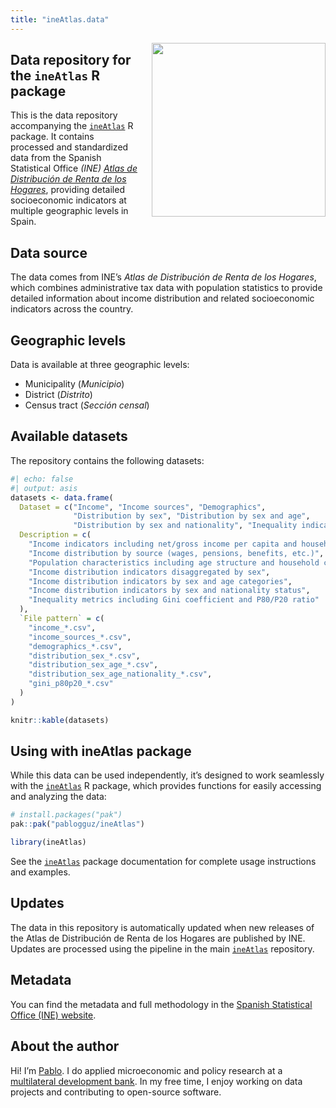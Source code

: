 ```yaml
---
title: "ineAtlas.data"
---
```


<img src="icon/logo_data.png" style="float: right; height: 278px; margin-left: 20px;">

<!-- ::: {.callout-warning}
## Website under construction

This website and its accompanying R package are currently under development. Check back soon for updates!
::: -->

## Data repository for the `ineAtlas` R package

This is the data repository accompanying the [`ineAtlas`](https://github.com/pablogguz/ineAtlas) R package. It contains processed and standardized data from the Spanish Statistical Office _(INE)_ [_Atlas de Distribución de Renta de los Hogares_](https://www.ine.es/dyngs/INEbase/es/operacion.htm?c=Estadistica_Candcid=1254736177088andmenu=ultiDatosandidp=1254735976608), providing detailed socioeconomic indicators at multiple geographic levels in Spain.

## Data source

The data comes from INE's _Atlas de Distribución de Renta de los Hogares_, which combines administrative tax data with population statistics to provide detailed information about income distribution and related socioeconomic indicators across the country.

## Geographic levels

Data is available at three geographic levels:

- Municipality (_Municipio_)
- District (_Distrito_)
- Census tract (_Sección censal_)

## Available datasets

The repository contains the following datasets:

```r
#| echo: false
#| output: asis
datasets <- data.frame(
  Dataset = c("Income", "Income sources", "Demographics", 
              "Distribution by sex", "Distribution by sex and age",
              "Distribution by sex and nationality", "Inequality indicators"),
  Description = c(
    "Income indicators including net/gross income per capita and household income",
    "Income distribution by source (wages, pensions, benefits, etc.)",
    "Population characteristics including age structure and household composition",
    "Income distribution indicators disaggregated by sex",
    "Income distribution indicators by sex and age categories",
    "Income distribution indicators by sex and nationality status",
    "Inequality metrics including Gini coefficient and P80/P20 ratio"
  ),
  `File pattern` = c(
    "income_*.csv",
    "income_sources_*.csv",
    "demographics_*.csv",
    "distribution_sex_*.csv",
    "distribution_sex_age_*.csv",
    "distribution_sex_age_nationality_*.csv",
    "gini_p80p20_*.csv"
  )
)

knitr::kable(datasets)
```

## Using with ineAtlas package

While this data can be used independently, it's designed to work seamlessly with the [`ineAtlas`](https://github.com/pablogguz/ineAtlas) R package, which provides functions for easily accessing and analyzing the data:

```r
# install.packages("pak")
pak::pak("pablogguz/ineAtlas")

library(ineAtlas)
```

See the [`ineAtlas`](https://github.com/pablogguz/ineAtlas) package documentation for complete usage instructions and examples.

## Updates

The data in this repository is automatically updated when new releases of the Atlas de Distribución de Renta de los Hogares are published by INE. Updates are processed using the pipeline in the main [`ineAtlas`](https://github.com/pablogguz/ineAtlas) repository.

## Metadata 

You can find the metadata and full methodology in the [Spanish Statistical Office (INE) website](https://www.ine.es/dyngs/INEbase/es/operacion.htm?c=Estadistica_Candcid=1254736177088andmenu=metodologiaandidp=1254735976608).

## About the author

Hi! I'm [Pablo](https://pablogguz.github.io/). I do applied microeconomic and policy research at a [multilateral development bank](https://www.ebrd.com/sites/Satellite?c=Contentandcid=1395317980748andd=andpagename=EBRD%2FContent%2FContentLayout). In my free time, I enjoy working on data projects and contributing to open-source software.